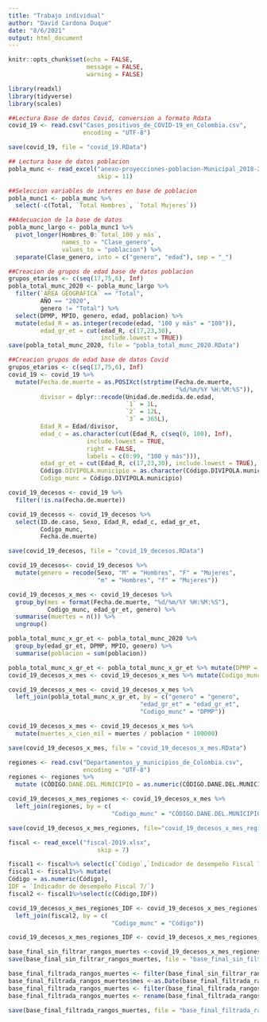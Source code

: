 ```yaml
---
title: "Trabajo individual"
author: "David Cardona Duque"
date: "8/6/2021"
output: html_document
---
```


```r
knitr::opts_chunk$set(echo = FALSE,
                      message = FALSE,
                      warning = FALSE)
```

```r
library(readxl)
library(tidyverse)
library(scales)
```


```r
##Lectura Base de datos Covid, conversion a formato Rdata
covid_19 <- read.csv("Casos_positivos_de_COVID-19_en_Colombia.csv",
                     encoding = "UTF-8")

save(covid_19, file = "covid_19.RData")
```

```r
## Lectura base de datos poblacion
pobla_munc <- read_excel("anexo-proyecciones-poblacion-Municipal_2018-2026.xlsx",
                         skip = 11)

```

```r
##Seleccion variables de interes en base de poblacion
pobla_munc1 <- pobla_munc %>% 
  select(-c(Total, `Total Hombres`, `Total Mujeres`))
```

```r
##Adecuacion de la base de datos 
pobla_munc_largo <- pobla_munc1 %>% 
  pivot_longer(Hombres_0:`Total_100 y más`,
               names_to = "Clase_genero",
               values_to = "poblacion") %>% 
  separate(Clase_genero, into = c("genero", "edad"), sep = "_")
```

```r
##Creacion de grupos de edad base de datos poblacion
grupos_etarios <- c(seq(17,75,6), Inf)
pobla_total_munc_2020 <- pobla_munc_largo %>% 
  filter(`ÁREA GEOGRÁFICA` == "Total",
         AÑO == "2020",
         genero != "Total") %>% 
  select(DPMP, MPIO, genero, edad, poblacion) %>% 
  mutate(edad_R = as.integer(recode(edad, "100 y más" = "100")),
         edad_gr_et = cut(edad_R, c(17,23,30), 
                          include.lowest = TRUE))
save(pobla_total_munc_2020, file = "pobla_total_munc_2020.RData")
```

```r
##Creacion grupos de edad base de datos Covid
grupos_etarios <- c(seq(17,75,6), Inf)
covid_19 <- covid_19 %>% 
  mutate(Fecha.de.muerte = as.POSIXct(strptime(Fecha.de.muerte,
                                               "%d/%m/%Y %H:%M:%S")),
         divisor = dplyr::recode(Unidad.de.medida.de.edad,
                                 `1` = 1L,
                                 `2` = 12L,
                                 `3` = 365L),
         Edad_R = Edad/divisor,
         edad_c = as.character(cut(Edad_R, c(seq(0, 100), Inf),
                      include.lowest = TRUE,
                      right = FALSE, 
                      labels = c(0:99, "100 y más"))),
         edad_gr_et = cut(Edad_R, c(17,23,30), include.lowest = TRUE),
         Código.DIVIPOLA.municipio = as.character(Código.DIVIPOLA.municipio),
         Codigo_munc = Código.DIVIPOLA.municipio)

```

```r
covid_19_decesos <- covid_19 %>% 
  filter(!is.na(Fecha.de.muerte))
```

```r
covid_19_decesos <- covid_19_decesos %>% 
  select(ID.de.caso, Sexo, Edad_R, edad_c, edad_gr_et,
         Codigo_munc,
         Fecha.de.muerte)
```

```r
save(covid_19_decesos, file = "covid_19_decesos.RData")
```

```r
covid_19_decesos<- covid_19_decesos %>% 
  mutate(genero = recode(Sexo, "M" = "Hombres", "F" = "Mujeres",
                         "m" = "Hombres", "f" = "Mujeres"))
```

```r
covid_19_decesos_x_mes <- covid_19_decesos %>% 
  group_by(mes = format(Fecha.de.muerte, "%d/%m/%Y %H:%M:%S"),
           Codigo_munc, edad_gr_et, genero) %>% 
  summarise(muertes = n()) %>% 
  ungroup()
```

```r
pobla_total_munc_x_gr_et <- pobla_total_munc_2020 %>% 
  group_by(edad_gr_et, DPMP, MPIO, genero) %>% 
  summarise(poblacion = sum(poblacion))
```
```r
pobla_total_munc_x_gr_et <- pobla_total_munc_x_gr_et %>% mutate(DPMP = as.numeric(DPMP))
covid_19_decesos_x_mes <- covid_19_decesos_x_mes %>% mutate(Codigo_munc = as.numeric(Codigo_munc))
```


```r
covid_19_decesos_x_mes <- covid_19_decesos_x_mes %>% 
  left_join(pobla_total_munc_x_gr_et, by = c("genero" = "genero",
                                     "edad_gr_et" = "edad_gr_et",
                                     "Codigo_munc" = "DPMP"))
```

```r
covid_19_decesos_x_mes <- covid_19_decesos_x_mes %>% 
  mutate(muertes_x_cien_mil = muertes / poblacion * 100000)
```

```r
save(covid_19_decesos_x_mes, file = "covid_19_decesos_x_mes.RData")

```



```r
regiones <- read.csv("Departamentos_y_municipios_de_Colombia.csv",
                     encoding = "UTF-8")
regiones <- regiones %>% 
  mutate (CÓDIGO.DANE.DEL.MUNICIPIO = as.numeric(CÓDIGO.DANE.DEL.MUNICIPIO))

```

```r
covid_19_decesos_x_mes_regiones <- covid_19_decesos_x_mes %>% 
  left_join(regiones, by = c(
                             "Codigo_munc" = "CÓDIGO.DANE.DEL.MUNICIPIO"))

```


```r
save(covid_19_decesos_x_mes_regiones, file="covid_19_decesos_x_mes_regiones.RData")
```

```r

fiscal <- read_excel("fiscal-2019.xlsx",
                         skip = 7)

fiscal1 <- fiscal%>% select(c(`Código`,`Indicador de desempeño Fiscal 7/`))
fiscal1 <- fiscal1%>% mutate(
Código = as.numeric(Código),
IDF = `Indicador de desempeño Fiscal 7/`)
fiscal2 <- fiscal1%>%select(c(Código,IDF))

```

```r
covid_19_decesos_x_mes_regiones_IDF <- covid_19_decesos_x_mes_regiones %>% 
  left_join(fiscal2, by = c(
                             "Codigo_munc" = "Código"))

```

```r
covid_19_decesos_x_mes_regiones_IDF <- covid_19_decesos_x_mes_regiones_IDF %>% mutate(Codigo_munc = as.character(Codigo_munc))

base_final_sin_filtrar_rangos_muertes <-covid_19_decesos_x_mes_regiones_IDF %>% select(-c(CÓDIGO.DANE.DEL.DEPARTAMENTO,MUNICIPIO))
save(base_final_sin_filtrar_rangos_muertes, file = "base_final_sin_filtrar_muertes.RData")

```

```r
base_final_filtrada_rangos_muertes <- filter(base_final_sin_filtrar_rangos_muertes, edad_gr_et != "NA" )
base_final_filtrada_rangos_muertes$mes <-as.Date(base_final_filtrada_rangos_muertes$mes,"%d/%m/%Y %H:%M:%S")
base_final_filtrada_rangos_muertes <- filter(base_final_filtrada_rangos_muertes, (mes>"2020-03-02" & mes<"2020-09-22") | mes>"2021-05-25")
base_final_filtrada_rangos_muertes <- rename(base_final_filtrada_rangos_muertes, Fecha_de_muerte = mes  )

save(base_final_filtrada_rangos_muertes, file = "base_final_filtrada_rangos_muertes.RData")

```

